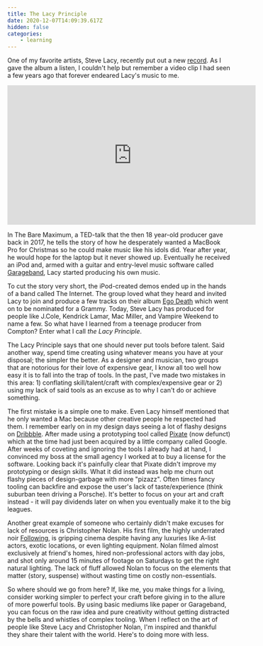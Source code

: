 ```yaml
---
title: The Lacy Principle
date: 2020-12-07T14:09:39.617Z
hidden: false
categories:
    - learning
---
```


One of my favorite artists, Steve Lacy, recently put out a new
[record](https://open.spotify.com/album/6m5qlaMzLtNsQDj3DQY5ji?si=0VABYWoFRwKLZguNZ629Bw).
As I gave the album a listen, I couldn't help but remember a video clip I had
seen a few years ago that forever endeared Lacy's music to me.

<iframe
    width="560"
    height="315"
    src="https://www.youtube.com/embed/SUnmrQfdYpg"
    frameborder="0"
    allow="accelerometer; autoplay; clipboard-write; encrypted-media; gyroscope; picture-in-picture"
    allowfullscreen
></iframe>

In The Bare Maximum, a TED-talk that the then 18 year-old producer gave back in
2017, he tells the story of how he desperately wanted a MacBook Pro for
Christmas so he could make music like his idols did. Year after year, he would
hope for the laptop but it never showed up. Eventually he received an iPod and,
armed with a guitar and entry-level music software called
[Garageband](https://www.apple.com/mac/garageband/), Lacy started producing his
own music.

To cut the story very short, the iPod-created demos ended up in the hands of a
band called The Internet. The group loved what they heard and invited Lacy to
join and produce a few tracks on their album
[Ego Death](https://open.spotify.com/album/69g3CtOVg98TPOwqmI2K7Q?si=NO-oBtjHRnuW89z-V8aK-g)
which went on to be nominated for a Grammy. Today, Steve Lacy has produced for
people like J.Cole, Kendrick Lamar, Mac Miller, and Vampire Weekend to name a
few. So what have I learned from a teenage producer from Compton? Enter what I
call _the Lacy Principle_.

The Lacy Principle says that one should never put tools before talent. Said
another way, spend time creating using whatever means you have at your disposal;
the simpler the better. As a designer and musician, two groups that are
notorious for their love of expensive gear, I know all too well how easy it is
to fall into the trap of tools. In the past, I've made two mistakes in this
area: 1) conflating skill/talent/craft with complex/expensive gear or 2) using
my lack of said tools as an excuse as to why I can't do or achieve something.

The first mistake is a simple one to make. Even Lacy himself mentioned that he
only wanted a Mac because other creative people he respected had them. I
remember early on in my design days seeing a lot of flashy designs on
[Dribbble](https://dribbble.com). After made using a prototyping tool called
[Pixate](https://www.failory.com/cemetery/pixate) (now defunct) which at the
time had just been acquired by a little company called Google. After weeks of
coveting and ignoring the tools I already had at hand, I convinced my boss at
the small agency I worked at to buy a license for the software. Looking back
it's painfully clear that Pixate didn't improve my prototyping or design skills.
What it did instead was help me churn out flashy pieces of design-garbage with
more "pizazz". Often times fancy tooling can backfire and expose the user's lack
of taste/experience (think suburban teen driving a Porsche). It's better to
focus on your art and craft instead - it will pay dividends later on when you
eventually make it to the big leagues.

Another great example of someone who certainly didn't make excuses for lack of
resources is Christopher Nolan. His first film, the highly underrated noir
[Following](https://en.wikipedia.org/wiki/Following), is gripping cinema despite
having any luxuries like A-list actors, exotic locations, or even lighting
equipment. Nolan filmed almost exclusively at friend's homes, hired
non-professional actors with day jobs, and shot only around 15 minutes of
footage on Saturdays to get the right natural lighting. The lack of fluff
allowed Nolan to focus on the elements that matter (story, suspense) without
wasting time on costly non-essentials.

So where should we go from here? If, like me, you make things for a living,
consider working simpler to perfect your craft before giving in to the allure of
more powerful tools. By using basic mediums like paper or Garageband, you can
focus on the raw idea and pure creativity without getting distracted by the
bells and whistles of complex tooling. When I reflect on the art of people like
Steve Lacy and Christopher Nolan, I'm inspired and thankful they share their
talent with the world. Here's to doing more with less.
